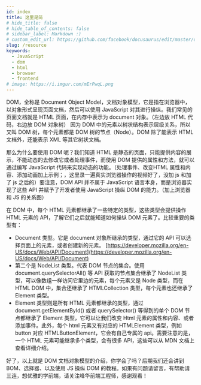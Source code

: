 ---
id: index
title: 这里是简
# hide_title: false
# hide_table_of_contents: false
# sidebar_label: Markdown :)
# custom_edit_url: https://github.com/facebook/docusaurus/edit/master/docs/api-doc-markdown.md
slug: /resource
keywords:
  - JavaScript
  - dom
  - html
  - browser
  - frontend
# image: https://i.imgur.com/mErPwqL.png
---

DOM，全称是 Document Object Model，文档对象模型，它是指在浏览器中，以对象形式呈现页面文档，然后可以使用 JavaScript 对其进行操纵。我们常见的页面文档就是 HTML 页面，在内存中表示为 document 对象。（左边放 HTML 代码，右边放 DOM 对象树） 因为 DOM 中的元素以树状结构表示层级关系，所以又叫 DOM 树，每个元素都是 DOM 树的节点（Node）。DOM 除了能表示 HTML 文档外，还能表示 XML 等其它树状文档。

那么为什么要使用 DOM 呢？我们知道 HTML 是静态的页面，只能提供内容的展示，不能动态的去修改它或者处理事件，而使用 DOM 提供的属性和方法，就可以通过编写 JavaScript 代码来实现动态的功能。（处理事件、改变HTML 属性和内容、添加动画加上示例；，这里录一遍真实浏览器操作的视频好了，没加 js 和加了 js 之后的）要注意，DOM API 并不属于 JavaScript 语言本身，而是浏览器实现了这些 API 并赋予了开发者使用 JavaScript 操纵 DOM 的能力。（加上浏览器和 JS 的关系图）

在 DOM 中，每个 HTML 元素都继承了一些特定的类型，这些类型会提供操作 HTML 元素的 API，了解它们之后就能知道如何操纵 DOM 元素了。比较重要的类型有：

- Document 类型。它是 document 对象所继承的类型，通过它的 API 可以选择页面上的元素，或者创建新的元素。 [https://developer.mozilla.org/en-US/docs/Web/API/Document](https://developer.mozilla.org/en-US/docs/Web/API/Document)
- 第二个是 NodeList 类型。代表 DOM 节点的集合。使用 document.querySelectorAll() 等 API 获取的节点集合继承了 NodeList 类型，可以像数组一样访问它里边的元素，每个元素又是 Node 类型，而在 HTML DOM 中，集合还继承了 HTMLCollection 类型，每个元素也还继承了 Element 类型。
- Element 类型则是所有 HTML 元素都继承的类型，通过 document.getElementById() 或者 querySelector() 等得到的单个 DOM 节点都继承了 Element 类型，它可以让我们改变 Html 元素的属性和内容、或者添加事件。此外，每个 html 元素又有对应的 HTMLElement 类型，例如  button 对应 HTMLButtonElement，它会有自己专属的 api。需要注意的是，一个 HTML 元素可能继承多个类型，会有很多 API，这些可以从 MDN 文档上查看详细介绍。

好了，以上就是 DOM 文档对象模型的介绍，你学会了吗？后期我们还会讲到 BOM、选择器、以及使用 JS 操纵 DOM 的教程。如果有问题请留言，有帮助请三连，想优雅的学前端，请关注峰华前端工程师，感谢观看！
